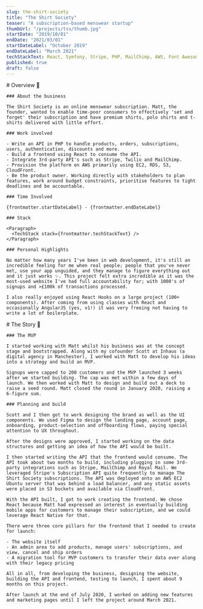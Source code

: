 ```yaml
---
slug: the-shirt-society
title: "The Shirt Society"
teaser: "A subscription-based menswear startup"
thumbUrl: "/projects/tss/thumb.jpg"
startDate: "2019/10/01"
endDate: "2021/03/01"
startDateLabel: "October 2019"
endDateLabel: "March 2021"
techStackText: React, Symfony, Stripe, PHP, MailChimp, AWS, Font Awesome, HTML5, Sass
published: true
draft: false
---
```



<Section>
    # Overview 👀

    ### About the business

    The Shirt Society is an online menswear subscription. Matt, the founder, wanted to enable time-poor consumers to effectively 'set and forget' their subscription and have premium shirts, polo shirts and t-shirts delivered with little effort.

    ### Work involved

    - Write an API in PHP to handle products, orders, subscriptions, users, authentication, discounts and more.
    - Build a frontend using React to consume the API.
    - Integrate 3rd-party API's such as Stripe, Twilio and MailChimp.
    - Provision the platform on AWS primarily using EC2, RDS, S3, CloudFront.
    - Be the product owner. Working directly with stakeholders to plan features, work around budget constraints, prioritise features to tight deadlines and be accountable.

    ### Time Involved

    {frontmatter.startDateLabel} - {frontmatter.endDateLabel}

    ### Stack

    <Paragraph>
      <TechStack stack={frontmatter.techStackText} />
    </Paragraph>

    ### Personal Highlights

    No matter how many years I've been in web development, it's still an incredible feeling for me when real people; people that you've never met, use your app unguided, and they manage to figure everything out and it just works ✨. This project felt extra incredible as it was the most-used website I've had full accountability for; with 1000's of signups and >£100k of transactions processed.

    I also really enjoyed using React Hooks on a large project (100+ components). After coming from using classes with React and occasionally AngularJS (yes, v1!) it was very freeing not having to write a lot of boilerplate.

</Section>

<Section>
    # The Story 📖

    ### The MVP

    I started working with Matt whilst his business was at the concept stage and bootstrapped. Along with my cofounder Scott at Inhaus (a digital agency in Manchester), I worked with Matt to develop his ideas into a strategy and build an MVP.

    Signups were capped to 200 customers and the MVP launched 3 weeks after we started building. The cap was met within a few days of launch. We then worked with Matt to design and build out a deck to raise a seed round. Matt closed the round in January 2020, raising a 6-figure sum.

    ### Planning and build

    Scott and I then got to work designing the brand as well as the UI components. We used Figma to design the landing page, account page, onboarding, product-selection and offboarding flows, paying special attention to UX throughout.

    After the designs were approved, I started working on the data structures and getting an idea of how the API would be built.

    I then started writing the API that the frontend would consume. The API took about two months to build, including plugging in some 3rd-party integrations such as Stripe, MailChimp and Royal Mail. We leveraged Stripe's Subscription API quite frequently to manage The Shirt Society subscriptions. The API was deployed onto an AWS EC2 Ubuntu server that was behind a load balancer, and any static assets were placed in S3 buckets and available via CloudFront.

    With the API built, I got to work creating the frontend. We chose React because Matt had expressed an interest in eventually building mobile apps for customers to manage their subscription, and we could leverage React Native for that.

    There were three core pillars for the frontend that I needed to create for launch:

    - The website itself
    - An admin area to add products, manage users' subscriptions, and view, cancel and ship orders
    - A migration tool for MVP customers to transfer their data over along with their legacy pricing

    All in all, from developing the business, designing the website, building the API and frontend, testing to launch, I spent about 9 months on this project.

    After launch at the end of July 2020, I worked on adding new features and marketing pages until I left the project around March 2021.

</Section>
